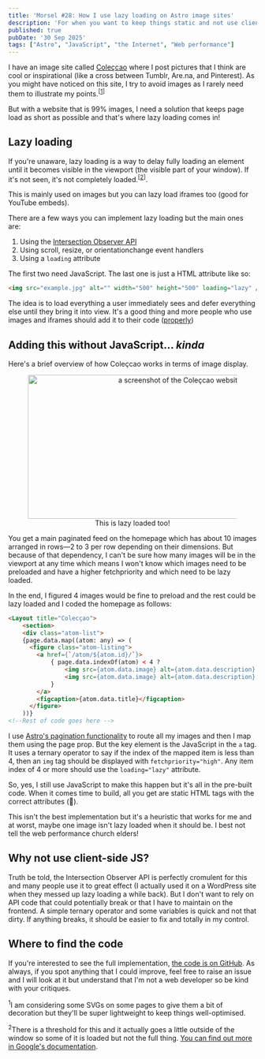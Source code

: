 ```yaml
---
title: 'Morsel #28: How I use lazy loading on Astro image sites'
description: 'For when you want to keep things static and not use client-side JS.'
published: true
pubDate: '30 Sep 2025'
tags: ["Astro", "JavaScript", "the Internet", "Web performance"]
---
```



I have an image site called [Coleçcao](https://coleccao.club/) where I post pictures that I think are cool or inspirational (like a cross between Tumblr, Are.na, and Pinterest). As you might have noticed on this site, I try to avoid images as I rarely need them to illustrate my points.<sup>[<a href="#in-1">1</a>]</sup>

But with a website that is 99% images, I need a solution that keeps page load as short as possible and that's where lazy loading comes in! 

## Lazy loading

If you're unaware, lazy loading is a way to delay fully loading an element until it becomes visible in the viewport (the visible part of your window). If it's not seen, it's not completely loaded.<sup>[<a href="#in-2">2</a>]</sup>.

This is mainly used on images but you can lazy load iframes too (good for YouTube embeds).

There are a few ways you can implement lazy loading but the main ones are:

1. Using the [Intersection Observer API](https://developer.mozilla.org/en-US/docs/Web/API/Intersection_Observer_API)
2. Using scroll, resize, or orientationchange event handlers
3. Using a <code>loading</code> attribute

The first two need JavaScript. The last one is just a HTML attribute like so:

```html
<img src="example.jpg" alt="" width="500" height="500" loading="lazy" />
```

The idea is to load everything a user immediately sees and defer everything else until they bring it into view. It's a good thing and more people who use images and iframes should add it to their code ([properly](https://calendar.perfplanet.com/2022/lazy-loading-lcp-images-why-does-this-anti-pattern-happen/))

## Adding this without JavaScript... _kinda_

Here's a brief overview of how Coleçcao works in terms of image display.

<figure style="text-align:center;">
	<img src="/images/coleccao-screenshot.jpg" width="600" height="292" alt="a screenshot of the Coleçcao website" loading="lazy" />
	<figcaption>This is lazy loaded too!</figcaption>
</figure>

You get a main paginated feed on the homepage which has about 10 images arranged in rows—2 to 3 per row depending on their dimensions. But because of that dependency, I can't be sure how many images will be in the viewport at any time which means I won't know which images need to be preloaded and have a higher fetchpriority and which need to be lazy loaded.

In the end, I figured 4 images would be fine to preload and the rest could be lazy loaded and I coded the homepage as follows:

```html
<Layout title="Colecçao">
	<section>
    <div class="atom-list">
    {page.data.map((atom: any) => (
      <figure class="atom-listing">
        <a href={`/atom/${atom.id}/`}>
        	{ page.data.indexOf(atom) < 4 ?
        		<img src={atom.data.image} alt={atom.data.description} width={atom.data.dimensions[0]} height={atom.data.dimensions[1]} fetchpriority="high" /> :
        		<img src={atom.data.image} alt={atom.data.description} width={atom.data.dimensions[0]} height={atom.data.dimensions[1]} loading="lazy" />
        	}
        </a>
        <figcaption>{atom.data.title}</figcaption>
      </figure>
    ))}
<!--Rest of code goes here -->
```

I use [Astro's pagination functionality](https://docs.astro.build/en/guides/routing/#pagination) to route all my images and then I map them using the page prop. But the key element is the JavaScript in the `a` tag. It uses a ternary operator to say if the index of the mapped item is less than 4, then an `img` tag should be displayed with `fetchpriority="high"`. Any item index of 4 or more should use the `loading="lazy"` attribute.

So, yes, I still use JavaScript to make this happen but it's all in the pre-built code. When it comes time to build, all you get are static HTML tags with the correct attributes (🤞).

This isn't the best implementation but it's a heuristic that works for me and at worst, maybe one image isn't lazy loaded when it should be. I best not tell the web performance church elders!

## Why not use client-side JS?

Truth be told, the Intersection Observer API is perfectly cromulent for this and many people use it to great effect (I actually used it on a WordPress site when they messed up lazy loading a while back). But I don't want to rely on API code that could potentially break or that I have to maintain on the frontend. A simple ternary operator and some variables is quick and not that dirty. If anything breaks, it should be easier to fix and totally in my control.

## Where to find the code

If you're interested to see the full implementation, [the code is on GitHub](https://github.com/starchildluke/coleccao). As always, if you spot anything that I could improve, feel free to raise an issue and I will look at it but understand that I'm not a web developer so be kind with your critiques.

<IcebergNotes>
	<p><sup id="in-1">1</sup>I am considering some SVGs on some pages to give them a bit of decoration but they'll be super lightweight to keep things well-optimised.</p>
	<p><sup id="in-2">2</sup>There is a threshold for this and it actually goes a little outside of the window so some of it is loaded but not the full thing. <a href="https://web.dev/articles/browser-level-image-lazy-loading#distance-from-viewport">You can find out more in Google's documentation</a>.</p>
</IcebergNotes>

